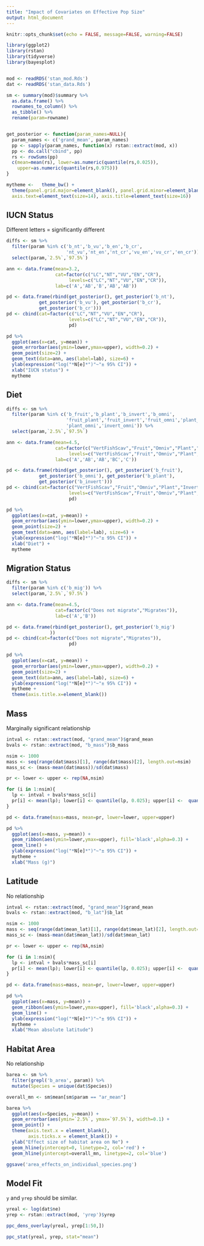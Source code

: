 ```yaml
---
title: "Impact of Covariates on Effective Pop Size"
output: html_document
---
```


```r
knitr::opts_chunk$set(echo = FALSE, message=FALSE, warning=FALSE)
```

```r

library(ggplot2)
library(rstan)
library(tidyverse)
library(bayesplot)


mod <- readRDS('stan_mod.Rds')
dat <- readRDS('stan_data.Rds')

sm <- summary(mod)$summary %>%
  as.data.frame() %>%
  rownames_to_column() %>%
  as_tibble() %>%
  rename(param=rowname)


get_posterior <- function(param_names=NULL){  
  param_names <- c('grand_mean', param_names)
  pp <- sapply(param_names, function(x) rstan::extract(mod, x))
  pp <- do.call("cbind", pp)
  rs <- rowSums(pp)
  c(mean=mean(rs), lower=as.numeric(quantile(rs,0.025)), 
    upper=as.numeric(quantile(rs,0.975)))
}

mytheme <-   theme_bw() +
  theme(panel.grid.major=element_blank(), panel.grid.minor=element_blank(),
  axis.text=element_text(size=14), axis.title=element_text(size=16))
```

## IUCN Status

Different letters = significantly different

```r

diffs <- sm %>% 
  filter(param %in% c('b_nt','b_vu','b_en','b_cr',
                      'nt_vu','nt_en','nt_cr','vu_en','vu_cr','en_cr')) %>%
  select(param,`2.5%`,`97.5%`)

ann <- data.frame(mean=3.2, 
                  cat=factor(c("LC","NT","VU","EN","CR"), 
                       levels=c("LC","NT","VU","EN","CR")),
                  lab=c('A','AB','B','AB','AB'))

pd <- data.frame(rbind(get_posterior(), get_posterior('b_nt'),
            get_posterior('b_vu'), get_posterior('b_cr'),
            get_posterior('b_cr')))
pd <- cbind(cat=factor(c("LC","NT","VU","EN","CR"), 
                       levels=c("LC","NT","VU","EN","CR")),
                       pd)

pd %>%
  ggplot(aes(x=cat, y=mean)) +
  geom_errorbar(aes(ymin=lower,ymax=upper), width=0.2) +
  geom_point(size=2) +
  geom_text(data=ann, aes(label=lab), size=6) +
  ylab(expression("log("*N[e]*")"~"± 95% CI")) +
  xlab("IUCN status") +
  mytheme

```

## Diet

```r

diffs <- sm %>% 
  filter(param %in% c('b_fruit','b_plant','b_invert','b_omni',
                      'fruit_plant','fruit_invert','fruit_omni','plant_invert',
                      'plant_omni','invert_omni')) %>%
  select(param,`2.5%`,`97.5%`)

ann <- data.frame(mean=4.5, 
                  cat=factor(c("VertFishScav","Fruit","Omniv","Plant","Invert"), 
                       levels=c("VertFishScav","Fruit","Omniv","Plant","Invert")),
                  lab=c('A','AB','AB','BC','C'))

pd <- data.frame(rbind(get_posterior(), get_posterior('b_fruit'),
            get_posterior('b_omni'), get_posterior('b_plant'),
            get_posterior('b_invert')))
pd <- cbind(cat=factor(c("VertFishScav","Fruit","Omniv","Plant","Invert"), 
                       levels=c("VertFishScav","Fruit","Omniv","Plant","Invert")),
                       pd)

pd %>%
  ggplot(aes(x=cat, y=mean)) +
  geom_errorbar(aes(ymin=lower,ymax=upper), width=0.2) +
  geom_point(size=2) +
  geom_text(data=ann, aes(label=lab), size=6) +
  ylab(expression("log("*N[e]*")"~"± 95% CI")) +
  xlab("Diet") +
  mytheme

```

## Migration Status

```r

diffs <- sm %>% 
  filter(param %in% c('b_mig')) %>%
  select(param,`2.5%`,`97.5%`)

ann <- data.frame(mean=4.5, 
                  cat=factor(c("Does not migrate","Migrates")),
                  lab=c('A','B'))

pd <- data.frame(rbind(get_posterior(), get_posterior('b_mig')
                ))
pd <- cbind(cat=factor(c("Does not migrate","Migrates")),
                       pd)

pd %>%
  ggplot(aes(x=cat, y=mean)) +
  geom_errorbar(aes(ymin=lower,ymax=upper), width=0.2) +
  geom_point(size=2) +
  geom_text(data=ann, aes(label=lab), size=6) +
  ylab(expression("log("*N[e]*")"~"± 95% CI")) +
  mytheme +
  theme(axis.title.x=element_blank())

```

## Mass

Marginally significant relationship

```r

intval <- rstan::extract(mod, "grand_mean")$grand_mean
bvals <- rstan::extract(mod, "b_mass")$b_mass

nsim <- 1000
mass <- seq(range(dat$mass)[1], range(dat$mass)[2], length.out=nsim)
mass_sc <- (mass-mean(dat$mass))/sd(dat$mass)

pr <- lower <- upper <- rep(NA,nsim)

for (i in 1:nsim){
  lp <- intval + bvals*mass_sc[i]
  pr[i] <- mean(lp); lower[i] <- quantile(lp, 0.025); upper[i] <-  quantile(lp,0.975)
}

pd <- data.frame(mass=mass, mean=pr, lower=lower, upper=upper)

pd %>%
  ggplot(aes(x=mass, y=mean)) +
  geom_ribbon(aes(ymin=lower,ymax=upper), fill='black',alpha=0.3) +
  geom_line() +
  ylab(expression("log("*N[e]*")"~"± 95% CI")) +
  mytheme +
  xlab("Mass (g)")

```

## Latitude

No relationship

```r

intval <- rstan::extract(mod, "grand_mean")$grand_mean
bvals <- rstan::extract(mod, "b_lat")$b_lat

nsim <- 1000
mass <- seq(range(dat$mean_lat)[1], range(dat$mean_lat)[2], length.out=nsim)
mass_sc <- (mass-mean(dat$mean_lat))/sd(dat$mean_lat)

pr <- lower <- upper <- rep(NA,nsim)

for (i in 1:nsim){
  lp <- intval + bvals*mass_sc[i]
  pr[i] <- mean(lp); lower[i] <- quantile(lp, 0.025); upper[i] <-  quantile(lp,0.975)
}

pd <- data.frame(mass=mass, mean=pr, lower=lower, upper=upper)

pd %>%
  ggplot(aes(x=mass, y=mean)) +
  geom_ribbon(aes(ymin=lower,ymax=upper), fill='black',alpha=0.3) +
  geom_line() +
  ylab(expression("log("*N[e]*")"~"± 95% CI")) +
  mytheme +
  xlab("Mean absolute latitude")

```


## Habitat Area

No relationship

```r

barea <- sm %>%
  filter(grepl('b_area', param)) %>%
  mutate(Species = unique(dat$Species))

overall_mn <- sm$mean[sm$param == "ar_mean"] 

barea %>%
  ggplot(aes(x=Species, y=mean)) +
  geom_errorbar(aes(ymin=`2.5%`, ymax=`97.5%`), width=0.1) +
  geom_point() +
  theme(axis.text.x = element_blank(),
        axis.ticks.x = element_blank()) +
  ylab("Effect size of habitat area on Ne") +
  geom_hline(yintercept=0, linetype=2, col='red') +
  geom_hline(yintercept=overall_mn, linetype=2, col='blue')

ggsave('area_effects_on_individual_species.png')
```

## Model Fit

`y` and `yrep` should be similar.


```r
yreal <- log(dat$ne)
yrep <- rstan::extract(mod, 'yrep')$yrep

ppc_dens_overlay(yreal, yrep[1:50,])

ppc_stat(yreal, yrep, stat="mean")
```

